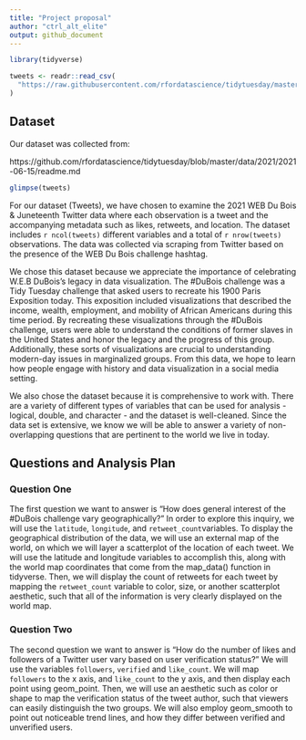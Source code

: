 ```yaml
---
title: "Project proposal"
author: "ctrl_alt_elite"
output: github_document
---
```


```r
library(tidyverse)
```

```r
tweets <- readr::read_csv(
  "https://raw.githubusercontent.com/rfordatascience/tidytuesday/master/data/2021/2021-06-15/tweets.csv"
)
```

## Dataset

Our dataset was collected from:

https://github.com/rfordatascience/tidytuesday/blob/master/data/2021/2021-06-15/readme.md

```r
glimpse(tweets)
```

For our dataset (Tweets), we have chosen to examine the 2021 WEB Du Bois & 
Juneteenth Twitter data where each observation is a tweet and the accompanying 
metadata such as likes, retweets, and location. The dataset includes 
`r ncol(tweets)` different variables and a total of `r nrow(tweets)` observations. 
The data was collected via scraping from Twitter based on the presence of the
WEB Du Bois challenge hashtag. 

We chose this dataset because we appreciate the importance of celebrating W.E.B 
DuBois’s legacy in data visualization. The #DuBois challenge was a Tidy Tuesday 
challenge that asked users to recreate his 1900 Paris Exposition today. This 
exposition included visualizations that described the income, wealth, employment, 
and mobility of African Americans during this time period. By recreating these 
visualizations through the #DuBois challenge, users were able to understand the 
conditions of former slaves in the United States and honor the legacy and the 
progress of this group. Additionally, these sorts of visualizations are crucial 
to understanding modern-day issues in marginalized groups. From this data, we 
hope to learn how people engage with history and data visualization in a social 
media setting. 

We also chose the dataset because it is comprehensive to work with. There are a 
variety of different types of variables that can be used for analysis - logical, 
double, and character - and the dataset is well-cleaned. Since the data set is 
extensive, we know we will be able to answer a variety of non-overlapping 
questions that are pertinent to the world we live in today.

## Questions and Analysis Plan

### Question One

The first question we want to answer is “How does general interest of the #DuBois 
challenge vary geographically?” In order to explore this inquiry, we will use 
the `latitude`, `longitude`, and `retweet_count `variables. To display the 
geographical distribution of the data, we will use an external map of the world, 
on which we will layer a scatterplot of the location of each tweet. We will use 
the latitude and longitude variables to accomplish this, along with the world 
map coordinates that come from the map_data() function in tidyverse. Then, we 
will display the count of retweets for each tweet by mapping the `retweet_count` 
variable to color, size, or another scatterplot aesthetic, such that all of the 
information is very clearly displayed on the world map. 

### Question Two

The second question we want to answer is “How do the number of likes and 
followers of a Twitter user vary based on user verification status?” We will use 
the variables `followers`, `verified` and `like_count`. We will map `followers` 
to the x axis, and `like_count` to the y axis, and then display each point using 
geom_point. Then, we will use an aesthetic such as color or shape to map the 
verification status of the tweet author, such that viewers can easily 
distinguish the two groups. We will also employ geom_smooth to point out 
noticeable trend lines, and how they differ between verified and unverified users. 

